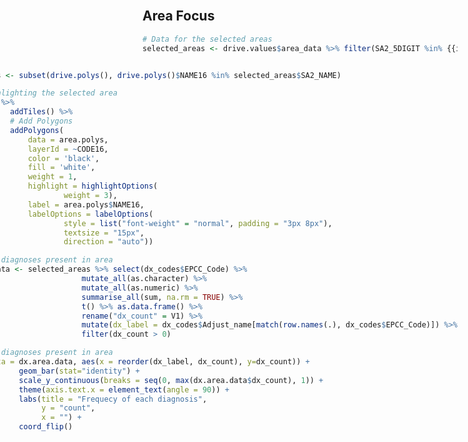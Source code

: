 &nbsp;  
&nbsp;  
&nbsp; 

## Area Focus 

``` r
# Data for the selected areas
selected_areas <- drive.values$area_data %>% filter(SA2_5DIGIT %in% {{i}})
```

<div style= "float:right;
             position: relative;
             ">
``` r
area.polys <- subset(drive.polys(), drive.polys()$NAME16 %in% selected_areas$SA2_NAME)

# Map highlighting the selected area
leaflet() %>%
            addTiles() %>%
            # Add Polygons
            addPolygons(
                data = area.polys,
                layerId = ~CODE16,
                color = 'black',
                fill = 'white',
                weight = 1,
                highlight = highlightOptions(
                        weight = 3),
                label = area.polys$NAME16,
                labelOptions = labelOptions(
                        style = list("font-weight" = "normal", padding = "3px 8px"),
                        textsize = "15px",
                        direction = "auto"))
```

``` r
# Data of diagnoses present in area
dx.area.data <- selected_areas %>% select(dx_codes$EPCC_Code) %>% 
                            mutate_all(as.character) %>%
                            mutate_all(as.numeric) %>%
                            summarise_all(sum, na.rm = TRUE) %>%
                            t() %>% as.data.frame() %>%
                            rename("dx_count" = V1) %>% 
                            mutate(dx_label = dx_codes$Adjust_name[match(row.names(.), dx_codes$EPCC_Code)]) %>%
                            filter(dx_count > 0)

# Plot of diagnoses present in area
ggplot(data = dx.area.data, aes(x = reorder(dx_label, dx_count), y=dx_count)) + 
              geom_bar(stat="identity") +
              scale_y_continuous(breaks = seq(0, max(dx.area.data$dx_count), 1)) +
              theme(axis.text.x = element_text(angle = 90)) +
              labs(title = "Frequecy of each diagnosis", 
                   y = "count",
                   x = "") +
              coord_flip()
```
</div>

<div style= "font-size: 15px;">
``` r
HTML(paste(
            "
            <br><br>
            <b>Selected Areas:</b> ", paste(selected_areas$SA2_NAME, collapse = ', '), "<br>
            <br>
            <b>Number of ACHD Patients:</b> ", sum(selected_areas$ACHD_count),"<br>
            <br>
            <b>Number with:</b> <br>
            <ul>
              <li>Simple CHD: ",sum(selected_areas$beth_1),"</li>
              <li>Moderate CHD: ",sum(selected_areas$beth_2),"</li> 
              <li>Complex CHD: ",sum(selected_areas$beth_3),"</li>
            </ul>
            <b>Number of Patients lost to follow up:</b><br> 
            <ul>
              <li>",sum(selected_areas$ltf_3),"</li>
            </ul>
            <b>Index of Relative Socio-economic Disadvantage</b><br>
              (1 = most disadvantaged, 10 = least disadvantaged): <br>
              <ul>",
              paste("<li>", selected_areas$SA2_NAME, ": ", 
                    selected_areas$IRSD, "</li>", collapse = ""),
            "</ul>
            <b>Aboriginal and Torres Strait Islander Population</b><br>
            <ul>
                <li>Total: ",sum(selected_areas$atsi),"</li>
                <li>Percent: ",percent(sum(selected_areas$atsi) / 
                                       sum(selected_areas$total_pop)),"</li>
            </ul>
            <b>Accessibility and Remoteness Index of Australia</b><br>
            (percentage of population living in):<br>  
            <ul>
                <li>Major Cities: ",percent(sum(selected_areas$major_cities) / 
                                    length(selected_areas$SA2_NAME)),"</li>
                <li>Inner Regional:",percent(sum(selected_areas$inner_regional) / 
                                     length(selected_areas$SA2_NAME)),"</li>
                <li>Outer Regional:",percent(sum(selected_areas$outer_regional) / 
                                     length(selected_areas$SA2_NAME)),"</li> 
                <li>Remote:",percent(sum(selected_areas$remote) / 
                             length(selected_areas$SA2_NAME)),"</li>
                <li>Very Remote:",percent(sum(selected_areas$very_remote) / 
                                  length(selected_areas$SA2_NAME)),"</li>
            </ul>
            <b>Driving time to nearest clinic:</b><br> 
            <ul>",
                 paste("<li>",selected_areas$SA2_NAME,":</li>  
                 <ul>
                    <li>Current Locations: ", 
                    round(as.numeric(drive.area.achd()$shortest_time[drive.area.achd()$SA2_5DIGIT %in% {{i}}], 'hours'), 
                    digits = 2)," hrs</li>
                    <li>New Locations: ", 
                    round(as.numeric(selected_areas$shortest_time, 'hours'), digits = 2)," hrs</li>
                 </ul>", collapse = ""),   
            "</ul>
            ")
            )
```
</div>

